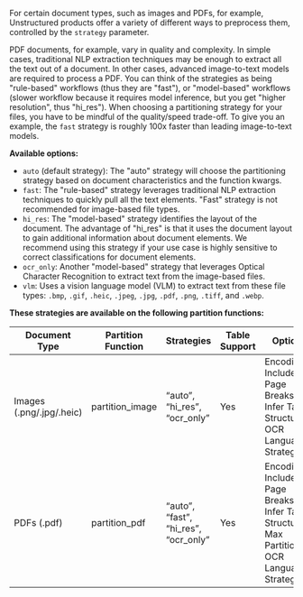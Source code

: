 
For certain document types, such as images and PDFs, for example, Unstructured products offer a variety of different
ways to preprocess them, controlled by the `strategy` parameter.

PDF documents, for example, vary in quality and complexity. In simple cases, traditional NLP extraction techniques may
be enough to extract all the text out of a document. In other cases, advanced image-to-text models are required
to process a PDF. You can think of the strategies as being "rule-based" workflows (thus they are "fast"), or
"model-based" workflows (slower workflow because it requires model inference, but you get "higher resolution", thus "hi_res").
When choosing a partitioning strategy for your files, you have to be mindful of the quality/speed trade-off.
To give you an example, the `fast` strategy is roughly 100x faster than leading image-to-text models.

**Available options:**

*   `auto` (default strategy): The "auto" strategy will choose the partitioning strategy based on document characteristics and the function kwargs.
*   `fast`:  The "rule-based" strategy leverages traditional NLP extraction techniques to quickly pull all the text elements. "Fast" strategy is not recommended for image-based file types.
*   `hi_res`: The "model-based" strategy identifies the layout of the document. The advantage of "hi_res" is that it uses the document layout to gain additional information about document elements. We recommend using this strategy if your use case is highly sensitive to correct classifications for document elements.
*   `ocr_only`: Another "model-based" strategy that leverages Optical Character Recognition to extract text from the image-based files.
*   `vlm`: Uses a vision language model (VLM) to extract text from these file types: `.bmp`, `.gif`, `.heic`, `.jpeg`, `.jpg`, `.pdf`, `.png`, `.tiff`, and `.webp`.

**These strategies are available on the following partition functions:**

| Document Type            | Partition Function | Strategies                           | Table Support | Options                                                                                      |
|--------------------------|--------------------|--------------------------------------|---------------|----------------------------------------------------------------------------------------------|
| Images (.png/.jpg/.heic) | partition_image    | “auto”, “hi_res”, “ocr_only”         | Yes           | Encoding; Include Page Breaks; Infer Table Structure; OCR Languages, Strategy                |
| PDFs (.pdf)              | partition_pdf      | “auto”, “fast”, “hi_res”, “ocr_only” | Yes           | Encoding; Include Page Breaks; Infer Table Structure; Max Partition; OCR Languages, Strategy |